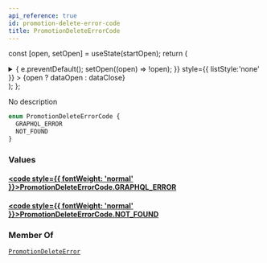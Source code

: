 ```yaml
---
api_reference: true
id: promotion-delete-error-code
title: PromotionDeleteErrorCode
---
```






const [open, setOpen] = useState(startOpen);
return (
<details {...(open ? { open: true } : {})} className="details" style={{ border:'none', boxShadow:'none', background:'var(--ifm-background-color)' }}>
<summary
onClick={(e) => {
e.preventDefault();
setOpen((open) => !open);
}}
style={{ listStyle:'none' }} >
{open ? dataOpen : dataClose}
</summary>
{open && children}
</details>
);
};

No description

```graphql
enum PromotionDeleteErrorCode {
  GRAPHQL_ERROR
  NOT_FOUND
}
```

### Values

#### [<code style={{ fontWeight: 'normal' }}>PromotionDeleteErrorCode.<b>GRAPHQL_ERROR</b></code>](#)

#### [<code style={{ fontWeight: 'normal' }}>PromotionDeleteErrorCode.<b>NOT_FOUND</b></code>](#)

### Member Of

[`PromotionDeleteError`](../../../api-reference/miscellaneous/objects/promotion-delete-error.mdx) <Badge class="badge badge--secondary" text="object"/>
